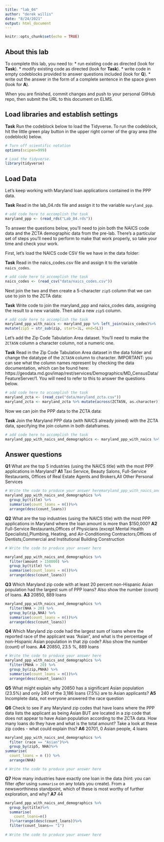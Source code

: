```yaml
---
title: "lab_04"
author: "derek willis"
date: "8/24/2021"
output: html_document
---
```


```r
knitr::opts_chunk$set(echo = TRUE)
```

## About this lab

To complete this lab, you need to:
* run existing code as directed (look for **Task**).
* modify existing code as directed (look for **Task**).
* write code in empty codeblocks provided to answer questions included (look for **Q**).
* write out the answer in the form of a complete sentence in the space given (look for **A**).

When you are finished, commit changes and push to your personal GitHub repo, then submit the URL to this document on ELMS.

## Load libraries and establish settings

**Task** Run the codeblock below to load the Tidyverse. To run the codeblock, hit the little green play button in the upper right corner of the gray area (the codeblock) below.

```r
# Turn off scientific notation
options(scipen=999)

# Load the tidyverse.
library(tidyverse)
```

## Load Data

Let's keep working with Maryland loan applications contained in the PPP data.

**Task** Read in the lab_04.rds file and assign it to the variable `maryland_ppp`.

```r
# add code here to accomplish the task
maryland_ppp <- (read_rds("Lab_04.rds"))
```

To answer the questions below, you'll need to join both the NAICS code data and the ZCTA demographic data from the pre-lab. There's a particular set of steps you'll need to perform to make that work properly, so take your time and check your work.

First, let's load the NAICS code CSV file we have in the data folder:

**Task** Read in the naics_codes.csv file and assign it to the variable `naics_codes`.

```r
# add code here to accomplish the task
naics_codes <- (read_csv("data/naics_codes.csv"))
```

Next join the two and then create a 5-character `zip5` column that we can use to join to the ZCTA data:

**Task** Write code to join the maryland_ppp and naics_codes data, assigning the result to a new variable. Then add a new `zip5` column.

```r
# add code here to accomplish the task
maryland_ppp_with_naics <- maryland_ppp %>% left_join(naics_codes)%>%
mutate(zip5 = str_sub(zip, start=1L, end=5L)) 

```

Let's add the Zip Code Tabulation Area dataset. You'll need to make the `ZCTA5N` column a character column, not a numeric one.

**Task** Read in the Zip Code Tabulation Area dataset in the data folder and change the datatype of the `ZCTA5N` column to character. IMPORTANT: you can see what the column names represent by checking the data documentation, which can be found here: https://geodata.md.gov/imap/rest/services/Demographics/MD_CensusData/FeatureServer/1. You will need to refer to this to answer the questions below.

```r
# add code here to accomplish the task
maryland_zcta <- (read_csv("data/maryland_zcta.csv"))
maryland_zcta <- maryland_zcta %>% mutate(across(ZCTA5N, as.character))

```

Now we can join the PPP data to the ZCTA data:

**Task** Join the Maryland PPP data (with NAICS already joined) with the ZCTA data, specifying the join column in both dataframes.

```r
# add code here to accomplish the task
maryland_ppp_with_naics_and_demographics <- maryland_ppp_with_naics %>% left_join(maryland_zcta, by=c("zip5"="ZCTA5N"))

```

## Answer questions

**Q1** What are the top 5 industries (using the NAICS title) with the most PPP applications in Maryland?
**A1** Taxi Service, Beauty Salons, Full-Service Restaurants, Offices of Real Estate Agents and Brokers,All Other Personal Services

```r
# Write the code to produce your answer heremaryland_ppp_with_naics_and_demographics %>%
maryland_ppp_with_naics_and_demographics %>%
  group_by(title) %>%
  summarise(count_loans = n())%>%
  arrange(desc(count_loans))
```


**Q2** What are the top industries (using the NAICS title) with the most PPP applications in Maryland where the loan amount is more than $150,000?
**A2** Full-Service Restaurants,Offices of Physicians (except Mental Health Specialists),Plumbing, Heating, and Air-Conditioning Contractors,Offices of Dentists,Commercial and Institutional Building Construction

```r
# Write the code to produce your answer here

maryland_ppp_with_naics_and_demographics %>%
  filter(amount > 150000) %>%
  group_by(title) %>%
  summarise(count_loans = n())%>%
  arrange(desc(count_loans))
```



**Q3** Which Maryland zip code with at least 20 percent non-Hispanic Asian population had the largest sum of PPP loans? Also show the number (count) of loans.
**A3** 20850, 889 loans

```r
maryland_ppp_with_naics_and_demographics %>%
  filter(NHA > 20) %>%
  group_by(zip,NHA) %>%
  summarise(count_loans = n())%>%
  arrange(desc(count_loans))
```

**Q4** Which Maryland zip code had the largest sum of loans where the reported race of the applicant was "Asian", and what is the percentage of non-Hispanic Asian population in that zip code? Also show the number (count) of loans.
**A4** 20850, 23.5 %, 889 loans
```r
# Write the code to produce your answer here
maryland_ppp_with_naics_and_demographics %>%
  filter(PNHA > 20) %>%
  group_by(zip,PNHA) %>%
  summarise(count_loans = n())%>%
  arrange(desc(count_loans))

```

**Q5** What might explain why 20850 has a significant Asian population (23.5%) and only 240 of the 3,186 loans (7.5%) are to Asian applicants?
**A5** Incomplete data, not everyone answered the race question


**Q6** Check to see if any Maryland zip codes that have loans where the PPP data lists the applicant as being Asian BUT are located in a zip code that does not appear to have Asian population according to the ZCTA data. How many loans do they have and what is the total amount? Take a look at these zip codes - what could explain this?
**A6** 20701, 0 Asian people, 4 loans
```r
maryland_ppp_with_naics_and_demographics %>%
  filter (race == "Asian")%>%
  group_by(zip5, NHA)%>%
summarise(
  count_loans = n ()) %>%
  arrange(NHA)

# Write the code to produce your answer here

```

**Q7** How many industries have exactly one loan in the data (hint: you can filter _after_ using `summarise` on any totals you create). From a newsworthiness standpoint, which of these is most worthy of further exploration, and why?
**A7** 44
```r
maryland_ppp_with_naics_and_demographics %>%
  group_by(title)%>%
  summarise(
    count_loans=n()
  )%>%arrange(desc(count_loans))%>%
  filter(count_loans== "1")
  
# Write the code to produce your answer here

```
